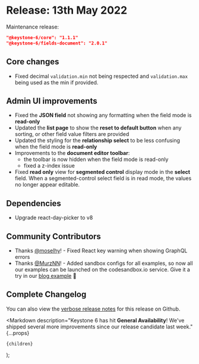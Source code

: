 
# Release: 13th May 2022

Maintenance release:

```json
"@keystone-6/core": "1.1.1"
"@keystone-6/fields-document": "2.0.1"
```

## Core changes <Emoji symbol="⚙️" alt="Gear" />

- Fixed decimal `validation.min` not being respected and `validation.max` being used as the min if provided.

## Admin UI improvements <Emoji symbol="✨" alt="Sparkles" />

- Fixed the **JSON field** not showing any formatting when the field mode is **read-only**
- Updated the **list page** to show the **reset to default button** when any sorting, or other field value filters are provided
- Updated the styling for the **relationship select** to be less confusing when the field mode is **read-only**
- Improvements to the **document editor toolbar**:
  - the toolbar is now hidden when the field mode is read-only
  - fixed a z-index issue
- Fixed **read only** view for **segmented control** display mode in the **select** field. When a segmented-control select field is in read mode, the values no longer appear editable.

## Dependencies <Emoji symbol="⬆️" alt="Up arrow" />

- Upgrade react-day-picker to v8

## Community Contributors <Emoji symbol="💙" alt="Blue heart" />

- Thanks [@moselhy](https://github.com/moselhy)! - Fixed React key warning when showing GraphQL errors
- Thanks [@MurzNN](https://github.com/murznn)! - Added sandbox configs for all examples, so now all our examples can be launched on the codesandbox.io service. Give it a try in our [blog example](https://github.com/keystonejs/keystone/tree/main/examples/blog#online-sandox) 🚀

## Complete Changelog <Emoji symbol="📜" alt="Scroll" />

You can also view the [verbose release notes](https://github.com/keystonejs/keystone/pull/7419) for this release on Github.

  <Markdown
    description="Keystone 6 has hit **General Availability**! We've shipped several more improvements since our release candidate last week."
    {...props}
  >
    {children}
  </Markdown>
);
